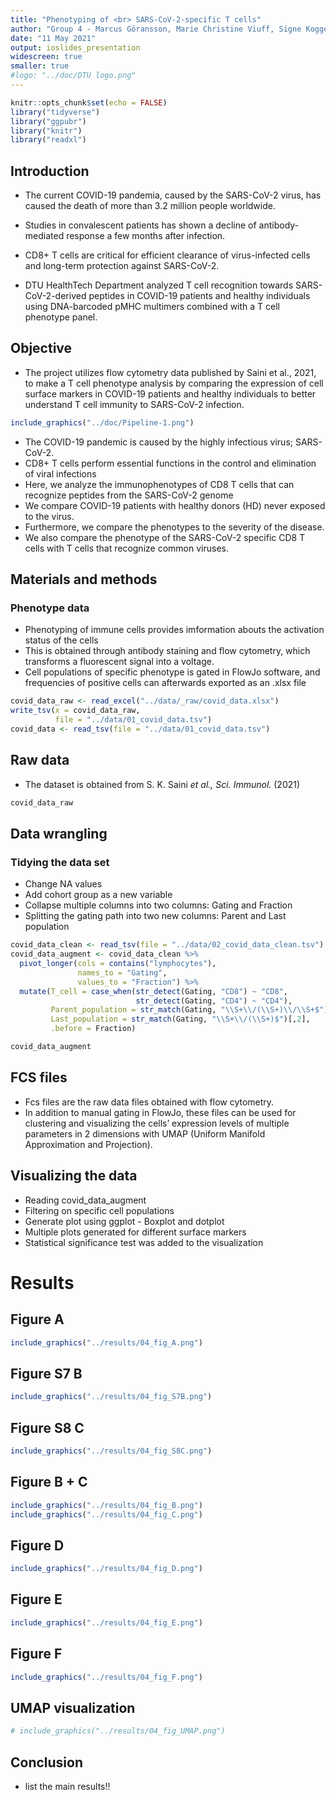 ```yaml
---
title: "Phenotyping of <br> SARS-CoV-2-specific T cells"
author: "Group 4 - Marcus Göransson, Marie Christine Viuff, Signe Koggersbøl Skadsborg, Susana Patricia Hernandez, Yogesh Basavaraju"
date: "11 May 2021"
output: ioslides_presentation
widescreen: true
smaller: true
#logo: "../doc/DTU logo.png"
---
```


```r
knitr::opts_chunk$set(echo = FALSE)
library("tidyverse")
library("ggpubr")
library("knitr")
library("readxl")
```


## Introduction

- The current COVID-19 pandemia, caused by the SARS-CoV-2 virus, has caused the death of more than 3.2 million people worldwide.  
- Studies in convalescent patients has shown a decline of antibody-mediated response a few months after infection. 

- CD8+ T cells are critical for efficient clearance of virus-infected cells and long-term protection against SARS-CoV-2.

- DTU HealthTech Department analyzed T cell recognition towards SARS-CoV-2-derived peptides in COVID-19 patients and healthy individuals using DNA-barcoded pMHC multimers combined with a T cell phenotype panel.

## Objective

- The project utilizes flow cytometry data published by Saini et al., 2021, to make a T cell phenotype analysis by comparing the expression of cell surface markers in COVID-19 patients and healthy individuals to better understand T cell immunity to SARS-CoV-2 infection.

```r
include_graphics("../doc/Pipeline-1.png")
```

* The COVID-19 pandemic is caused by the highly infectious virus; SARS-CoV-2. 
* CD8+ T cells perform essential functions in the control and elimination of viral infections
* Here, we analyze the immunophenotypes of CD8 T cells that can recognize peptides from the SARS-CoV-2 genome 
* We compare COVID-19 patients with healthy donors (HD) never exposed to the virus.
* Furthermore, we compare the phenotypes to the severity of the disease.
* We also compare the phenotype of the SARS-CoV-2 specific CD8 T cells with T cells that recognize common viruses.



## Materials and methods

### Phenotype data


- Phenotyping of immune cells provides imformation abouts the activation status of the cells
- This is obtained through antibody staining and flow cytometry, which transforms a fluorescent signal into a voltage.
- Cell populations of specific phenotype is gated in FlowJo software, and frequencies of positive cells can afterwards exported as an .xlsx file



```r
covid_data_raw <- read_excel("../data/_raw/covid_data.xlsx")
write_tsv(x = covid_data_raw,
          file = "../data/01_covid_data.tsv")
covid_data <- read_tsv(file = "../data/01_covid_data.tsv")
```


## Raw data {.smaller}

* The dataset is obtained from S. K. Saini *et al., Sci. Immunol.* (2021)

```r
covid_data_raw
```



## Data wrangling 
### Tidying the data set
* Change NA values
* Add cohort group as a new variable
* Collapse multiple columns into two columns: Gating and Fraction
* Splitting the gating path into two new columns: Parent and Last population


```r
covid_data_clean <- read_tsv(file = "../data/02_covid_data_clean.tsv")
covid_data_augment <- covid_data_clean %>% 
  pivot_longer(cols = contains("lymphocytes"),
               names_to = "Gating",
               values_to = "Fraction") %>% 
  mutate(T_cell = case_when(str_detect(Gating, "CD8") ~ "CD8",
                            str_detect(Gating, "CD4") ~ "CD4"),
         Parent_population = str_match(Gating, "\\S+\\/(\\S+)\\/\\S+$")[,2],
         Last_population = str_match(Gating, "\\S+\\/(\\S+)$")[,2],
         .before = Fraction)
```
```r
covid_data_augment
```

## FCS files

* Fcs files are the raw data files obtained with flow cytometry.
* In addition to manual gating in FlowJo, these files can be used for clustering and visualizing the cells' expression levels of multiple parameters in 2 dimensions with UMAP (Uniform Manifold Approximation and Projection).

## Visualizing the data

* Reading covid_data_augment
* Filtering on specific cell populations
* Generate plot using ggplot - Boxplot and dotplot
* Multiple plots generated for different surface markers
* Statistical significance test was added to the visualization





# Results {.smaller}

## Figure A

```r
include_graphics("../results/04_fig_A.png")
```

## Figure S7 B

```r
include_graphics("../results/04_fig_S7B.png")
```

## Figure S8 C

```r
include_graphics("../results/04_fig_S8C.png")
```

## Figure B + C

```r
include_graphics("../results/04_fig_B.png")
include_graphics("../results/04_fig_C.png")
```

## Figure D

```r
include_graphics("../results/04_fig_D.png")
```

## Figure E

```r
include_graphics("../results/04_fig_E.png")
```

## Figure F

```r
include_graphics("../results/04_fig_F.png")
```

## UMAP visualization

```r
# include_graphics("../results/04_fig_UMAP.png")
```

## Conclusion

* list the main results!!


